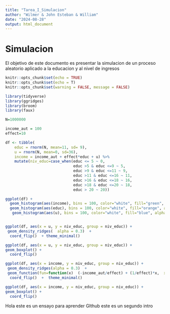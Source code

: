 ```yaml
---
title: "Tarea_I_Simulacion"
author: "Wilmer & John Esteban & William"
date: "2024-08-28"
output: html_document
---
```

# Simulacion 

El objetivo de este documento es presentar la simulacion de un proceso aleatorio aplicado a la educacion y al nivel de ingresos


```r
knitr::opts_chunk$set(echo = TRUE)
knitr::opts_chunk$set(echo = T)
knitr::opts_chunk$set(warning = FALSE, message = FALSE)

library(tidyverse)
library(ggridges)
library(broom)
library(faux)

```

```r

N=1000000

income_aut = 100
effect=10

df <- tibble(
    educ = rnorm(N, mean=11, sd= 9),
    u = rnorm(N, mean=0, sd=36),
    income = income_aut + effect*educ + u) %>% 
    mutate(niv_educ=case_when(educ <= 5 ~ 0, 
                              educ >5 & educ <=9 ~ 5, 
                              educ >9 & educ <=11 ~ 9,
                              educ >11 & educ <=16 ~ 11,
                              educ >16 & educ <=18 ~ 16,
                              educ >18 & educ <=20 ~ 18,
                              educ > 20 ~ 20))
```

```r
ggplot(df) + 
  geom_histogram(aes(income), bins = 100, color="white", fill="green", alpha=0.5) + 
  geom_histogram(aes(educ), bins = 100, color="white", fill="orange", alpha=0.5) +
   geom_histogram(aes(u), bins = 100, color="white", fill="blue", alpha=0.5)+   theme_minimal() 
```

```r
```


```r
ggplot(df, aes(x = u, y = niv_educ, group = niv_educ)) +
 geom_density_ridges(  alpha = 0.3)  +  
  coord_flip()  + theme_minimal()
```


```r

ggplot(df, aes(x = u, y = niv_educ, group = niv_educ)) +
geom_boxplot() +
  coord_flip() 
```
```r
ggplot(df, aes(x = income, y = niv_educ, group = niv_educ)) +
 geom_density_ridges(alpha = 0.3)  +
 geom_function(fun=function(x)  (-income_aut/effect) + (1/effect)*x,  xlim=c(100,400), color="orange")   +  
  coord_flip()  +  theme_minimal() 
```
```r
ggplot(df, aes(x = income, y = niv_educ, group = niv_educ)) +
geom_boxplot() +
  coord_flip() 
```


Hola este es un ensayo para aprender GIthub
este es un segundo intro

